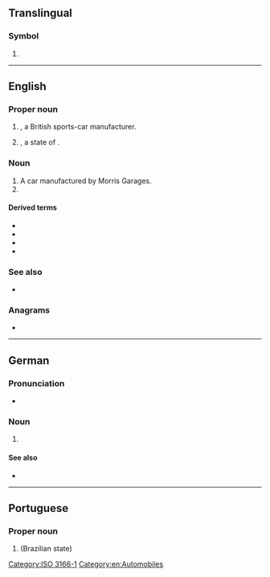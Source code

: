 {{also|mg|Mg|.mg|m.g.}}
==Translingual==

===Symbol===
{{head|mul|symbol}}

# {{n-g|The [[ISO]] 3166-1 two-letter (alpha-2) code for [[Madagascar]].}}

[[Category:ISO 3166-1]]

----

==English==
{{wikipedia|lang=en}}

===Proper noun===
{{en-proper noun}}

# {{initialism of|en|{{w|lang=en|Morris Garages}}|nodot=1}}, a British sports-car manufacturer.
# {{initialism of|en|Minas Gerais|nodot=1}}, a state of {{l|en|Brazil}}.

===Noun===
{{en-noun}}

# A car manufactured by Morris Garages.
# {{abbreviation of|en|machine gun}}

====Derived terms====
{{der-top|submachine gun}}
* {{l|en|LMG|gloss={{l|en|light machine gun}}}}
* {{l|en|MMG|gloss={{l|en|medium machine gun}}}}
* {{l|en|HMG|gloss={{l|en|heavy machine gun}}}}
* {{l|en|SMG|gloss={{l|en|submachine gun}}}}
{{der-bottom}}

===See also===
* {{pedia|lang=en|MG (car)}}

===Anagrams===
* {{anagrams|en|a=gm|GM|gm}}

[[Category:en:Automobiles]]

----

==German==

===Pronunciation===
* {{IPA|de|/ɛmˈɡeː/}}

===Noun===
{{de-noun|n|MG|gen2=MGs|MG|pl2=MGs}}

# {{initialism of|de|Maschinengewehr||machine gun}}

====See also====
* {{l|de|MP|g=f}}

----

==Portuguese==

===Proper noun===
{{head|pt|proper noun}}

# {{initialism of|pt|[[Minas Gerais]]|nodot=1}} (Brazilian state)